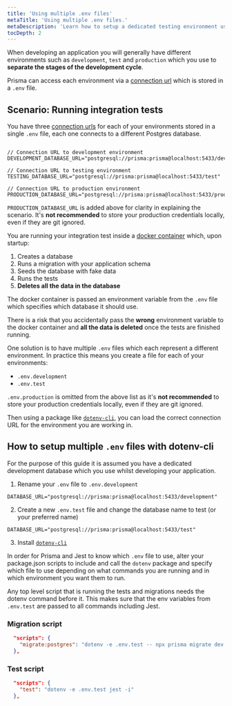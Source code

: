 ```yaml
---
title: 'Using multiple .env files'
metaTitle: 'Using multiple .env files.'
metaDescription: 'Learn how to setup a dedicated testing environment using multiple .env files.'
tocDepth: 2
---
```


<TopBlock>

When developing an application you will generally have different environments such as `development`, `test` and `production` which you use to **separate the stages of the development cycle**.

Prisma can access each environment via a [connection url](../../../reference/database-reference/connection-urls) which is stored in a `.env` file.

</TopBlock>

## Scenario: Running integration tests

You have three [connection urls](../../../reference/database-reference/connection-urls) for each of your environments stored in a single `.env` file, each one connects to a different Postgres database.

```env file=.env

// Connection URL to development environment
DEVELOPMENT_DATABASE_URL="postgresql://prisma:prisma@localhost:5433/development"

// Connection URL to testing environment
TESTING_DATABASE_URL="postgresql://prisma:prisma@localhost:5433/test"

// Connection URL to production environment
PRODUCTION_DATABASE_URL="postgresql://prisma:prisma@localhost:5433/production"

```

<Admonition type="warning">

`PRODUCTION_DATABASE_URL` is added above for clarity in explaining the scenario. It's **not recommended** to store your production credentials locally, even if they are git ignored.

</Admonition>

You are running your integration test inside a [docker container](../../../guides/testing/integration-testing#add-docker-to-your-project) which, upon startup:

1. Creates a database
1. Runs a migration with your application schema
1. Seeds the database with fake data
1. Runs the tests
1. **Deletes all the data in the database**

The docker container is passed an environment variable from the `.env` file which specifies which database it should use. 

There is a risk that you accidentally pass the **wrong** environment variable to the docker container and **all the data is deleted** once the tests are finished running.

One solution is to have multiple `.env` files which each represent a different environment. In practice this means you create a file for each of your environments:

- `.env.development`
- `.env.test`

<Admonition type="warning">

`.env.production` is omitted from the above list as it's **not recommended** to store your production credentials locally, even if they are git ignored.

</Admonition>

Then using a package like [`dotenv-cli`](https://www.npmjs.com/package/dotenv-cli), you can load the correct connection URL for the environment you are working in.


## How to setup multiple `.env` files with dotenv-cli

For the purpose of this guide it is assumed you have a dedicated development database which you use whilst developing your application. 

1. Rename your `.env` file to `.env.development`

```env file=.env.development
DATABASE_URL="postgresql://prisma:prisma@localhost:5433/development"
```

2. Create a new `.env.test` file and change the database name to test (or your preferred name)

```env file=.env.test
DATABASE_URL="postgresql://prisma:prisma@localhost:5433/test"
```

3. Install [`dotenv-cli`](https://www.npmjs.com/package/dotenv-cli)

In order for Prisma and Jest to know which `.env` file to use, alter your package.json scripts to include and call the `dotenv` package and specify which file to use depending on what commands you are running and in which environment you want them to run.

<Admonition type="info">

Any top level script that is running the tests and migrations needs the dotenv command before it. This makes sure that the env variables from `.env.test` are passed to all commands including Jest.

</Admonition>

### Migration script

```json file=package.json
  "scripts": {
    "migrate:postgres": "dotenv -e .env.test -- npx prisma migrate dev --name postgres-init",
  },
```

### Test script

```json file=package.json
  "scripts": {
    "test": "dotenv -e .env.test jest -i"
  },
```
